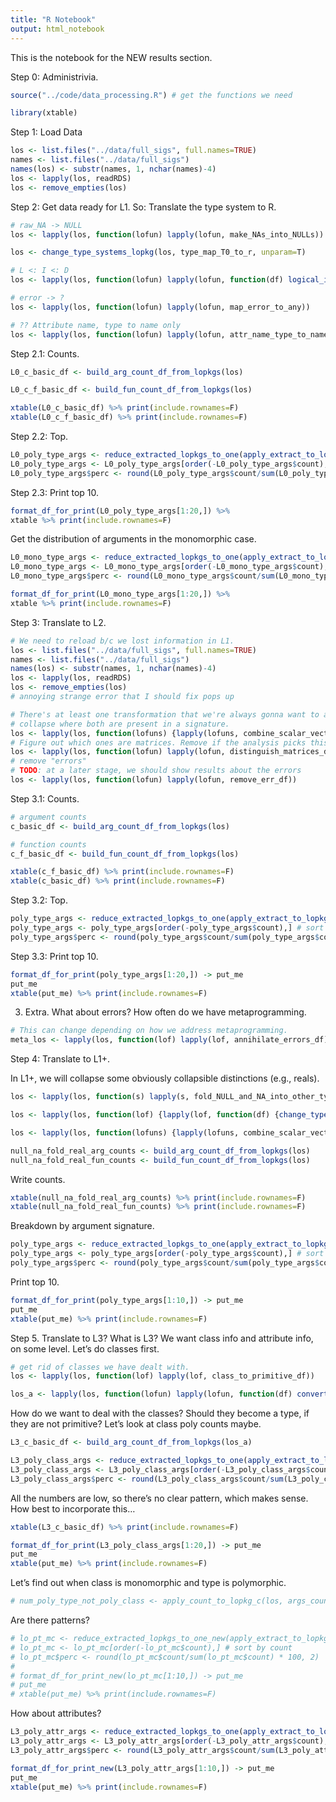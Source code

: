 ```yaml
---
title: "R Notebook"
output: html_notebook
---
```


This is the notebook for the NEW results section.

Step 0: Administrivia.
```r
source("../code/data_processing.R") # get the functions we need

library(xtable)
```

Step 1: Load Data
```r
los <- list.files("../data/full_sigs", full.names=TRUE)
names <- list.files("../data/full_sigs")
names(los) <- substr(names, 1, nchar(names)-4)
los <- lapply(los, readRDS)
los <- remove_empties(los)
```

Step 2: Get data ready for L1.
So: Translate the type system to R.
```r
# raw_NA -> NULL
los <- lapply(los, function(lofun) lapply(lofun, make_NAs_into_NULLs))

los <- change_type_systems_lopkg(los, type_map_T0_to_r, unparam=T)

# L <: I <: D
los <- lapply(los, function(lofun) lapply(lofun, function(df) logical_int_double_subtype_df(logical_int_double_subclass_df(df))))

# error -> ?
los <- lapply(los, function(lofun) lapply(lofun, map_error_to_any))

# ?? Attribute name, type to name only
los <- lapply(los, function(lofun) lapply(lofun, attr_name_type_to_name_df))
```

Step 2.1: Counts.
```r
L0_c_basic_df <- build_arg_count_df_from_lopkgs(los)

L0_c_f_basic_df <- build_fun_count_df_from_lopkgs(los)
```

```r
xtable(L0_c_basic_df) %>% print(include.rownames=F)
xtable(L0_c_f_basic_df) %>% print(include.rownames=F)
```

Step 2.2: Top.
```r
L0_poly_type_args <- reduce_extracted_lopkgs_to_one(apply_extract_to_lopkg(los, extract_poly_type_args))
L0_poly_type_args <- L0_poly_type_args[order(-L0_poly_type_args$count),] # sort by count
L0_poly_type_args$perc <- round(L0_poly_type_args$count/sum(L0_poly_type_args$count) * 100, 1)
```

Step 2.3: Print top 10.
```r
format_df_for_print(L0_poly_type_args[1:20,]) %>%
xtable %>% print(include.rownames=F)
```

Get the distribution of arguments in the monomorphic case.
```r
L0_mono_type_args <- reduce_extracted_lopkgs_to_one(apply_extract_to_lopkg(los, extract_mono_type_args))
L0_mono_type_args <- L0_mono_type_args[order(-L0_mono_type_args$count),] # sort by count
L0_mono_type_args$perc <- round(L0_mono_type_args$count/sum(L0_mono_type_args$count) * 100, 1)

format_df_for_print(L0_mono_type_args[1:20,]) %>%
xtable %>% print(include.rownames=F)
```

Step 3: Translate to L2.
```r
# We need to reload b/c we lost information in L1.
los <- list.files("../data/full_sigs", full.names=TRUE)
names <- list.files("../data/full_sigs")
names(los) <- substr(names, 1, nchar(names)-4)
los <- lapply(los, readRDS)
los <- remove_empties(los)
# annoying strange error that I should fix pops up

# There's at least one transformation that we're always gonna want to apply, namly the vector/scalar
# collapse where both are present in a signature.
los <- lapply(los, function(lofuns) {lapply(lofuns, combine_scalar_vector_where_appropriate)})
# Figure out which ones are matrices. Remove if the analysis picks this up (and we rerun).
los <- lapply(los, function(lofun) lapply(lofun, distinguish_matrices_df))
# remove "errors"
# TODO: at a later stage, we should show results about the errors
los <- lapply(los, function(lofun) lapply(lofun, remove_err_df))
```

Step 3.1: Counts.
```r
# argument counts
c_basic_df <- build_arg_count_df_from_lopkgs(los)

# function counts
c_f_basic_df <- build_fun_count_df_from_lopkgs(los)

xtable(c_f_basic_df) %>% print(include.rownames=F)
xtable(c_basic_df) %>% print(include.rownames=F)

```

Step 3.2: Top.
```r
poly_type_args <- reduce_extracted_lopkgs_to_one(apply_extract_to_lopkg(los, extract_poly_type_args))
poly_type_args <- poly_type_args[order(-poly_type_args$count),] # sort by count
poly_type_args$perc <- round(poly_type_args$count/sum(poly_type_args$count) * 100, 2)
```

Step 3.3: Print top 10.
```r
format_df_for_print(poly_type_args[1:20,]) -> put_me
put_me
xtable(put_me) %>% print(include.rownames=F)
```

3. Extra. What about errors? How often do we have metaprogramming.
```r
# This can change depending on how we address metaprogramming.
meta_los <- lapply(los, function(lof) lapply(lof, annihilate_errors_df))
```

Step 4: Translate to L1+.

In L1+, we will collapse some obviously collapsible distinctions (e.g., reals).
```r
los <- lapply(los, function(s) lapply(s, fold_NULL_and_NA_into_other_types_df))

los <- lapply(los, function(lof) {lapply(lof, function(df) {change_type_systems_df(df, type_map_sv_to_real)})})

los <- lapply(los, function(lofuns) {lapply(lofuns, combine_scalar_vector_where_appropriate)})

null_na_fold_real_arg_counts <- build_arg_count_df_from_lopkgs(los)
null_na_fold_real_fun_counts <- build_fun_count_df_from_lopkgs(los)
```

Write counts.
```r
xtable(null_na_fold_real_arg_counts) %>% print(include.rownames=F)
xtable(null_na_fold_real_fun_counts) %>% print(include.rownames=F)
```

Breakdown by argument signature.
```r
poly_type_args <- reduce_extracted_lopkgs_to_one(apply_extract_to_lopkg(los, extract_poly_type_args))
poly_type_args <- poly_type_args[order(-poly_type_args$count),] # sort by count
poly_type_args$perc <- round(poly_type_args$count/sum(poly_type_args$count) * 100, 2)
```

Print top 10.
```r
format_df_for_print(poly_type_args[1:10,]) -> put_me
put_me
xtable(put_me) %>% print(include.rownames=F)
```

Step 5. Translate to L3?
What is L3?
We want class info and attribute info, on some level.
Let's do classes first.
```r
# get rid of classes we have dealt with.
los <- lapply(los, function(lof) lapply(lof, class_to_primitive_df))

los_a <- lapply(los, function(lofun) lapply(lofun, function(df) convert_df_attr_to_ts(df, type_map_T0_to_r)))
```

How do we want to deal with the classes?
Should they become a type, if they are not primitive?
Let's look at class poly counts maybe.
```r
L3_c_basic_df <- build_arg_count_df_from_lopkgs(los_a)

L3_poly_class_args <- reduce_extracted_lopkgs_to_one(apply_extract_to_lopkg(los, extract_poly_class_args))
L3_poly_class_args <- L3_poly_class_args[order(-L3_poly_class_args$count),] # sort by count
L3_poly_class_args$perc <- round(L3_poly_class_args$count/sum(L3_poly_class_args$count) * 100, 2)
```

All the numbers are low, so there's no clear pattern, which makes sense.
How best to incorporate this...
```r
xtable(L3_c_basic_df) %>% print(include.rownames=F)
```

```r
format_df_for_print(L3_poly_class_args[1:20,]) -> put_me
put_me
xtable(put_me) %>% print(include.rownames=F)
```

Let's find out when class is monomorphic and type is polymorphic.
```r
# num_poly_type_not_poly_class <- apply_count_to_lopkg_c(los, args_count_all_poly_type_mono_class)
```

Are there patterns?
```r
# lo_pt_mc <- reduce_extracted_lopkgs_to_one_new(apply_extract_to_lopkg(los, extract_poly_type_args_w_mono_class))
# lo_pt_mc <- lo_pt_mc[order(-lo_pt_mc$count),] # sort by count
# lo_pt_mc$perc <- round(lo_pt_mc$count/sum(lo_pt_mc$count) * 100, 2)
# 
# format_df_for_print_new(lo_pt_mc[1:10,]) -> put_me
# put_me
# xtable(put_me) %>% print(include.rownames=F)
```

How about attributes?
```r
L3_poly_attr_args <- reduce_extracted_lopkgs_to_one(apply_extract_to_lopkg(los_a, extract_poly_attr_args))
L3_poly_attr_args <- L3_poly_attr_args[order(-L3_poly_attr_args$count),] # sort by count
L3_poly_attr_args$perc <- round(L3_poly_attr_args$count/sum(L3_poly_attr_args$count) * 100, 2)

format_df_for_print_new(L3_poly_attr_args[1:10,]) -> put_me
put_me
xtable(put_me) %>% print(include.rownames=F)
```